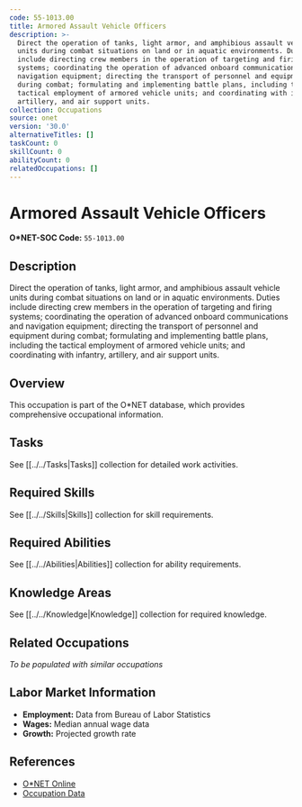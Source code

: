 ```yaml
---
code: 55-1013.00
title: Armored Assault Vehicle Officers
description: >-
  Direct the operation of tanks, light armor, and amphibious assault vehicle
  units during combat situations on land or in aquatic environments. Duties
  include directing crew members in the operation of targeting and firing
  systems; coordinating the operation of advanced onboard communications and
  navigation equipment; directing the transport of personnel and equipment
  during combat; formulating and implementing battle plans, including the
  tactical employment of armored vehicle units; and coordinating with infantry,
  artillery, and air support units.
collection: Occupations
source: onet
version: '30.0'
alternativeTitles: []
taskCount: 0
skillCount: 0
abilityCount: 0
relatedOccupations: []
---
```

# Armored Assault Vehicle Officers

**O*NET-SOC Code:** `55-1013.00`

## Description

Direct the operation of tanks, light armor, and amphibious assault vehicle units during combat situations on land or in aquatic environments. Duties include directing crew members in the operation of targeting and firing systems; coordinating the operation of advanced onboard communications and navigation equipment; directing the transport of personnel and equipment during combat; formulating and implementing battle plans, including the tactical employment of armored vehicle units; and coordinating with infantry, artillery, and air support units.

## Overview

This occupation is part of the O*NET database, which provides comprehensive occupational information.

## Tasks

See [[../../Tasks|Tasks]] collection for detailed work activities.

## Required Skills

See [[../../Skills|Skills]] collection for skill requirements.

## Required Abilities

See [[../../Abilities|Abilities]] collection for ability requirements.

## Knowledge Areas

See [[../../Knowledge|Knowledge]] collection for required knowledge.

## Related Occupations

*To be populated with similar occupations*

## Labor Market Information

- **Employment:** Data from Bureau of Labor Statistics
- **Wages:** Median annual wage data
- **Growth:** Projected growth rate

## References

- [O*NET Online](https://www.onetonline.org/link/summary/55-1013.00)
- [Occupation Data](https://www.onetcenter.org/)

